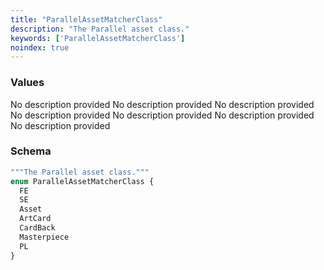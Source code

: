 ```yaml
---
title: "ParallelAssetMatcherClass"
description: "The Parallel asset class."
keywords: ['ParallelAssetMatcherClass']
noindex: true
---
```


### Values

<ResponseField name="FE" type="enum">
  No description provided
</ResponseField>

<ResponseField name="SE" type="enum">
  No description provided
</ResponseField>

<ResponseField name="Asset" type="enum">
  No description provided
</ResponseField>

<ResponseField name="ArtCard" type="enum">
  No description provided
</ResponseField>

<ResponseField name="CardBack" type="enum">
  No description provided
</ResponseField>

<ResponseField name="Masterpiece" type="enum">
  No description provided
</ResponseField>

<ResponseField name="PL" type="enum">
  No description provided
</ResponseField>

### Schema


```graphql 
"""The Parallel asset class."""
enum ParallelAssetMatcherClass {
  FE
  SE
  Asset
  ArtCard
  CardBack
  Masterpiece
  PL
}
```
